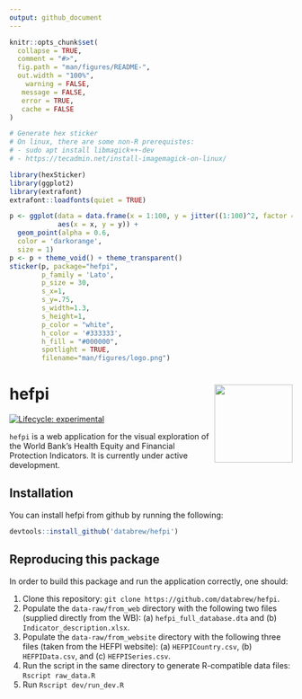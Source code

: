 ```yaml
---
output: github_document
---
```


<!-- README.md is generated from README.Rmd. Please edit that file -->

```r
knitr::opts_chunk$set(
  collapse = TRUE,
  comment = "#>",
  fig.path = "man/figures/README-",
  out.width = "100%",
    warning = FALSE, 
   message = FALSE, 
   error = TRUE, 
   cache = FALSE
)
```

```r
# Generate hex sticker
# On linux, there are some non-R prerequistes:
# - sudo apt install libmagick++-dev
# - https://tecadmin.net/install-imagemagick-on-linux/

library(hexSticker)
library(ggplot2)
library(extrafont)
extrafont::loadfonts(quiet = TRUE)

p <- ggplot(data = data.frame(x = 1:100, y = jitter((1:100)^2, factor = 5000)),
            aes(x = x, y = y)) + 
  geom_point(alpha = 0.6,
  color = 'darkorange',
  size = 1)
p <- p + theme_void() + theme_transparent()
sticker(p, package="hefpi", 
        p_family = 'Lato',
        p_size = 30,
        s_x=1, 
        s_y=.75, 
        s_width=1.3, 
        s_height=1,
        p_color = "white",
        h_color = '#333333',
        h_fill = "#000000",
        spotlight = TRUE,
        filename="man/figures/logo.png")
```

# hefpi <a href='https://github.com/databrew/hepfi'><img src='man/figures/logo.png' align="right" height="139" /></a>

<!-- badges: start -->
[![Lifecycle: experimental](https://img.shields.io/badge/lifecycle-experimental-orange.svg)](https://www.tidyverse.org/lifecycle/#experimental)
<!-- badges: end -->

`hefpi` is a web application for the visual exploration of the World Bank's Health Equity and Financial Protection Indicators. It is currently under active development.

## Installation

You can install hefpi from github by running the following:

``` r
devtools::install_github('databrew/hefpi')
```

## Reproducing this package

In order to build this package and run the application correctly, one should:

1. Clone this repository: `git clone https://github.com/databrew/hefpi`.  
2. Populate the `data-raw/from_web` directory with the following two files (supplied directly from the WB): (a) `hefpi_full_database.dta` and (b) `Indicator_description.xlsx`. 
3. Populate the `data-raw/from_website` directory with the following three files (taken from the HEFPI website): (a) `HEFPICountry.csv`, (b) `HEFPIData.csv`, and (c) `HEFPISeries.csv`.
4. Run the script in the same directory to generate R-compatible data files: `Rscript raw_data.R`
5. Run `Rscript dev/run_dev.R`



